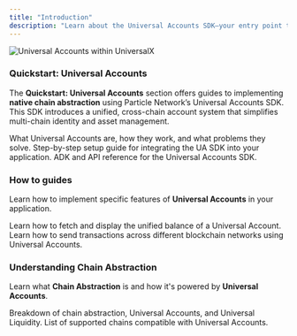 ```yaml
---
title: "Introduction"
description: "Learn about the Universal Accounts SDK—your entry point to native chain abstraction and unified user identity."
---
```



![Universal Accounts within UniversalX](/images/v22.gif)

### Quickstart: Universal Accounts 

The **Quickstart: Universal Accounts** section offers guides to implementing **native chain abstraction** using Particle Network’s Universal Accounts SDK. This SDK introduces a unified, cross-chain account system that simplifies multi-chain identity and asset management.

<CardGroup cols={3}>
  <Card title="Introduction to Universal Accounts" icon="user" href="/intro/universal-accounts">
    What Universal Accounts are, how they work, and what problems they solve.
  </Card>
  <Card title="Getting Started" icon="rocket" href="/guides/cha/web-quickstart">
    Step-by-step setup guide for integrating the UA SDK into your application.
  </Card>
  <Card title="UA SDK Reference" icon="code" href="/guides/universal-accounts/sdk-reference">
    ADK and API reference for the Universal Accounts SDK.
  </Card>
</CardGroup>

### How to guides

Learn how to implement specific features of **Universal Accounts** in your application.

<CardGroup cols={1}>
  <Card title="How to Get Unified Balance" icon="dollar-sign" href="/guides/cha/how-to/balance">
    Learn how to fetch and display the unified balance of a Universal Account.
  </Card>
  <Card title="How to Send Cross-Chain Transactions" icon="paper-plane-top" href="/guides/cha/how-to/transactions">
    Learn how to send transactions across different blockchain networks using Universal Accounts.
  </Card>
</CardGroup>

### Understanding Chain Abstraction

Learn what **Chain Abstraction** is and how it's powered by **Universal Accounts**.

<CardGroup cols={1}>
  <Card title="What is Chain Abstraction?" icon="layer-group" href="/intro/what-is-cha">
    Breakdown of chain abstraction, Universal Accounts, and Universal Liquidity.
  </Card>
  <Card title="Supported Chains" icon="network-wired" href="/guides/cha/chains">
    List of supported chains compatible with Universal Accounts.
  </Card>
</CardGroup>
